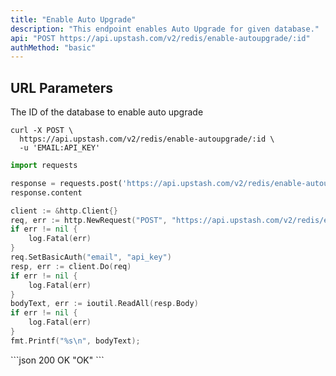 ```yaml
---
title: "Enable Auto Upgrade"
description: "This endpoint enables Auto Upgrade for given database."
api: "POST https://api.upstash.com/v2/redis/enable-autoupgrade/:id"
authMethod: "basic"
---
```


## URL Parameters

<ParamField path="id" required>
  The ID of the database to enable auto upgrade
</ParamField>

<RequestExample>

```shell curl
curl -X POST \
  https://api.upstash.com/v2/redis/enable-autoupgrade/:id \
  -u 'EMAIL:API_KEY'
```

```python Python
import requests

response = requests.post('https://api.upstash.com/v2/redis/enable-autoupgrade/:id', auth=('EMAIL', 'API_KEY'))
response.content
```

```go Go
client := &http.Client{}
req, err := http.NewRequest("POST", "https://api.upstash.com/v2/redis/enable-autoupgrade/:id", nil)
if err != nil {
    log.Fatal(err)
}
req.SetBasicAuth("email", "api_key")
resp, err := client.Do(req)
if err != nil {
    log.Fatal(err)
}
bodyText, err := ioutil.ReadAll(resp.Body)
if err != nil {
    log.Fatal(err)
}
fmt.Printf("%s\n", bodyText);
```

</RequestExample>

<ResponseExample>
```json 200 OK
"OK" 
```
</ResponseExample>
